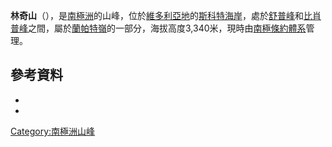 {{coord|78|10|S|162|4|E|source:GNIS|display=title}}

'''林奇山'''（{{lang-en|Mount Lynch}}），是[[南極洲|南極洲]]的山峰，位於[[維多利亞地|維多利亞地]]的[[斯科特海岸|斯科特海岸]]，處於[[舒普峰|舒普峰]]和[[比肖普峰|比肖普峰]]之間，屬於[[蘭帕特嶺|蘭帕特嶺]]的一部分，海拔高度3,340米，現時由[[南極條約體系|南極條約體系]]管理。

==參考資料==
*{{cite gnis | type = antarid | id = 9168| name = Mount Lynch| accessdate = 2013-07-12}}
*{{usgs-gazetteer|id=9168}}

{{DEFAULTSORT:Mount Lynch}}
[[Category:南極洲山峰|Category:南極洲山峰]]


{{ScottCoast-geo-stub}}